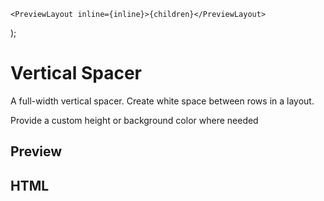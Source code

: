 
    <PreviewLayout inline={inline}>{children}</PreviewLayout>
);

# Vertical Spacer

A full-width vertical spacer. Create white space between rows in a layout.

Provide a custom height or background color where needed

<LinkButton
    href="https://litmus.com/checklist/emails/public/061e329"
    target="_blank"
    label="View in Litmus"
/>

## Preview

<Spacer />

## HTML

<Markup html={template()} />
